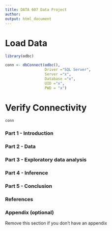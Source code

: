 ```yaml
---
title: DATA 607 Data Project
author: 
output: html_document
---
```


# Load Data

```r
library(odbc)

conn <- dbConnect(odbc(),
                  Driver ="SQL Server",
                  Server ="x",
                  Database ="x",
                  UID ="x",
                  PWD = "x")

```

# Verify Connectivity

```r
conn
```


### Part 1 - Introduction


### Part 2 - Data


### Part 3 - Exploratory data analysis


### Part 4 - Inference


### Part 5 - Conclusion


### References


### Appendix (optional)

Remove this section if you don't have an appendix
